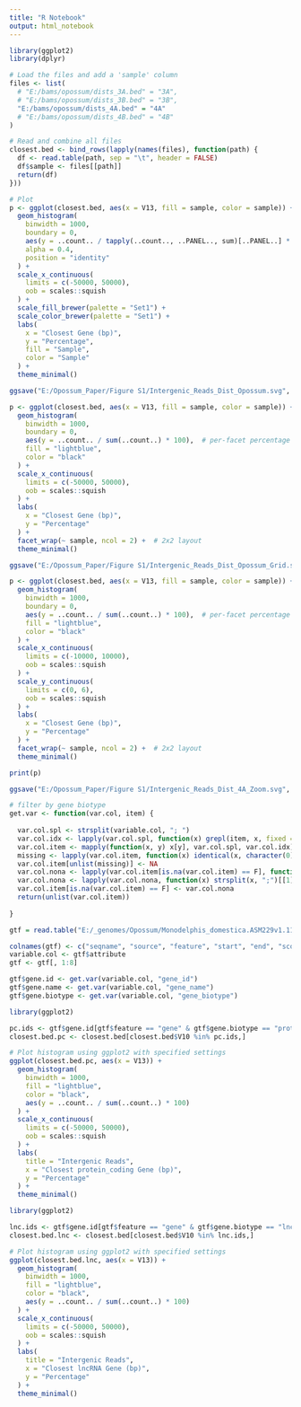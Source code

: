 ```yaml
---
title: "R Notebook"
output: html_notebook
---
```



```r

library(ggplot2)
library(dplyr)

# Load the files and add a 'sample' column
files <- list(
  # "E:/bams/opossum/dists_3A.bed" = "3A",
  # "E:/bams/opossum/dists_3B.bed" = "3B",
  "E:/bams/opossum/dists_4A.bed" = "4A"
  # "E:/bams/opossum/dists_4B.bed" = "4B"
)

# Read and combine all files
closest.bed <- bind_rows(lapply(names(files), function(path) {
  df <- read.table(path, sep = "\t", header = FALSE)
  df$sample <- files[[path]]
  return(df)
}))

# Plot
p <- ggplot(closest.bed, aes(x = V13, fill = sample, color = sample)) +
  geom_histogram(
    binwidth = 1000, 
    boundary = 0,
    aes(y = ..count.. / tapply(..count.., ..PANEL.., sum)[..PANEL..] * 100),
    alpha = 0.4,
    position = "identity"
  ) +
  scale_x_continuous(
    limits = c(-50000, 50000),
    oob = scales::squish
  ) +
  scale_fill_brewer(palette = "Set1") +
  scale_color_brewer(palette = "Set1") +
  labs(
    x = "Closest Gene (bp)",
    y = "Percentage",
    fill = "Sample",
    color = "Sample"
  ) +
  theme_minimal()

```


```r

ggsave("E:/Opossum_Paper/Figure S1/Intergenic_Reads_Dist_Opossum.svg", plot = p, width = 6, height = 5)

```


```r

p <- ggplot(closest.bed, aes(x = V13, fill = sample, color = sample)) +
  geom_histogram(
    binwidth = 1000, 
    boundary = 0,
    aes(y = ..count.. / sum(..count..) * 100),  # per-facet percentage
    fill = "lightblue", 
    color = "black"
  ) +
  scale_x_continuous(
    limits = c(-50000, 50000),
    oob = scales::squish
  ) +
  labs(
    x = "Closest Gene (bp)",
    y = "Percentage"
  ) +
  facet_wrap(~ sample, ncol = 2) +  # 2x2 layout
  theme_minimal()

```


```r

ggsave("E:/Opossum_Paper/Figure S1/Intergenic_Reads_Dist_Opossum_Grid.svg", plot = p, width = 6, height = 5)

```


```r

p <- ggplot(closest.bed, aes(x = V13, fill = sample, color = sample)) +
  geom_histogram(
    binwidth = 1000, 
    boundary = 0,
    aes(y = ..count.. / sum(..count..) * 100),  # per-facet percentage
    fill = "lightblue", 
    color = "black"
  ) +
  scale_x_continuous(
    limits = c(-10000, 10000),
    oob = scales::squish
  ) +
  scale_y_continuous(
    limits = c(0, 6),
    oob = scales::squish
  ) +
  labs(
    x = "Closest Gene (bp)",
    y = "Percentage"
  ) +
  facet_wrap(~ sample, ncol = 2) +  # 2x2 layout
  theme_minimal()

print(p)

```


```r

ggsave("E:/Opossum_Paper/Figure S1/Intergenic_Reads_Dist_4A_Zoom.svg", plot = p, width = 5, height = 5)

```


```r

# filter by gene biotype
get.var <- function(var.col, item) {
  
  var.col.spl <- strsplit(variable.col, "; ")
  var.col.idx <- lapply(var.col.spl, function(x) grepl(item, x, fixed = TRUE))
  var.col.item <- mapply(function(x, y) x[y], var.col.spl, var.col.idx)
  missing <- lapply(var.col.item, function(x) identical(x, character(0)))
  var.col.item[unlist(missing)] <- NA
  var.col.nona <- lapply(var.col.item[is.na(var.col.item) == F], function(x) strsplit(x, " ")[[1]][2])
  var.col.nona <- lapply(var.col.nona, function(x) strsplit(x, ";")[[1]])
  var.col.item[is.na(var.col.item) == F] <- var.col.nona
  return(unlist(var.col.item))
  
}

gtf = read.table("E:/_genomes/Opossum/Monodelphis_domestica.ASM229v1.112.gtf", skip = 5, sep = "\t", header = F)

colnames(gtf) <- c("seqname", "source", "feature", "start", "end", "score", "strand", "frame", "attribute")
variable.col <- gtf$attribute
gtf <- gtf[, 1:8]

gtf$gene.id <- get.var(variable.col, "gene_id")
gtf$gene.name <- get.var(variable.col, "gene_name")
gtf$gene.biotype <- get.var(variable.col, "gene_biotype")

```


```r

library(ggplot2)

pc.ids <- gtf$gene.id[gtf$feature == "gene" & gtf$gene.biotype == "protein_coding"]
closest.bed.pc <- closest.bed[closest.bed$V10 %in% pc.ids,]

# Plot histogram using ggplot2 with specified settings
ggplot(closest.bed.pc, aes(x = V13)) +
  geom_histogram(
    binwidth = 1000, 
    fill = "lightblue", 
    color = "black",
    aes(y = ..count.. / sum(..count..) * 100)
  ) +
  scale_x_continuous(
    limits = c(-50000, 50000),
    oob = scales::squish
  ) +
  labs(
    title = "Intergenic Reads",
    x = "Closest protein_coding Gene (bp)",
    y = "Percentage"
  ) +
  theme_minimal()

```


```r

library(ggplot2)

lnc.ids <- gtf$gene.id[gtf$feature == "gene" & gtf$gene.biotype == "lncRNA"]
closest.bed.lnc <- closest.bed[closest.bed$V10 %in% lnc.ids,]

# Plot histogram using ggplot2 with specified settings
ggplot(closest.bed.lnc, aes(x = V13)) +
  geom_histogram(
    binwidth = 1000, 
    fill = "lightblue", 
    color = "black",
    aes(y = ..count.. / sum(..count..) * 100)
  ) +
  scale_x_continuous(
    limits = c(-50000, 50000),
    oob = scales::squish
  ) +
  labs(
    title = "Intergenic Reads",
    x = "Closest lncRNA Gene (bp)",
    y = "Percentage"
  ) +
  theme_minimal()

```

